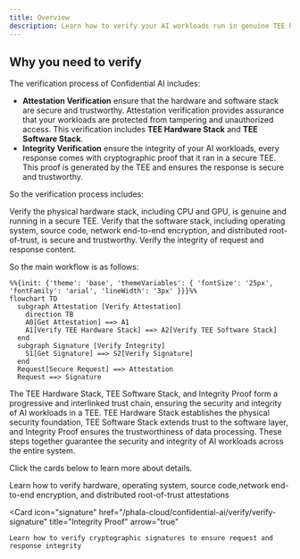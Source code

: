 ```yaml
---
title: Overview
description: Learn how to verify your AI workloads run in genuine TEE hardware with attestations and get integrity proof that your requests and responses are untampered.
---
```


## Why you need to verify

The verification process of Confidential AI includes:

- **Attestation Verification** ensure that the hardware and software stack are secure and trustworthy. Attestation verification provides assurance that your workloads are protected from tampering and unauthorized access. This verification includes **TEE Hardware Stack** and **TEE Software Stack**.
- **Integrity Verification** ensure the integrity of your AI workloads, every response comes with cryptographic proof that it ran in a secure TEE. This proof is generated by the TEE and ensures the response is secure and trustworthy.

So the verification process includes:

<Steps>
  <Step title="TEE Hardware Stack">
    Verify the physical hardware stack, including CPU and GPU, is genuine and running in a secure TEE.
  </Step>
  <Step title="TEE Software Stack">
    Verify that the software stack, including operating system, source code, network end-to-end encryption, and distributed root-of-trust, is secure and trustworthy.
  </Step>
  <Step title="Integrity Proof">
    Verify the integrity of request and response content.
  </Step>
</Steps>

So the main workflow is as follows:

```mermaid
%%{init: {'theme': 'base', 'themeVariables': { 'fontSize': '25px', 'fontFamily': 'arial', 'lineWidth': '3px' }}}%%
flowchart TD
  subgraph Attestation [Verify Attestation]
    direction TB
    A0[Get Attestation] ==> A1
    A1[Verify TEE Hardware Stack] ==> A2[Verify TEE Software Stack]
  end
  subgraph Signature [Verify Integrity]
    S1[Get Signature] ==> S2[Verify Signature]
  end
  Request[Secure Request] ==> Attestation
  Request ==> Signature
```

The TEE Hardware Stack, TEE Software Stack, and Integrity Proof form a progressive and interlinked trust chain, ensuring the security and integrity of AI workloads in a TEE. TEE Hardware Stack establishes the physical security foundation, TEE Software Stack extends trust to the software layer, and Integrity Proof ensures the trustworthiness of data processing. These steps together guarantee the security and integrity of AI workloads across the entire system.

Click the cards below to learn more about details.

<CardGroup cols={2}>
  <Card
    icon="shield-check"
    href="/phala-cloud/confidential-ai/verify/verify-attestation"
    title="Verify Attestation"
    arrow="true"
  >
    Learn how to verify hardware, operating system, source code,network end-to-end encryption, and distributed root-of-trust attestations
  </Card>

  <Card
    icon="signature"
    href="/phala-cloud/confidential-ai/verify/verify-signature"
    title="Integrity Proof"
    arrow="true"
  >
    Learn how to verify cryptographic signatures to ensure request and response integrity
  </Card>
</CardGroup>